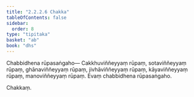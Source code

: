 ```yaml
---
title: "2.2.2.6 Chakka"
tableOfContents: false
sidebar:
  order: 8
type: "tipitaka"
basket: "ab"
book: "dhs"
---
```



<DynamicBreadcrumb />

<Division number="588" book="dhs">

<Paragraph number="1216" book="dhs">
Chabbidhena rūpasaṅgaho—
</Paragraph>

<Paragraph number="1217" book="dhs">
Cakkhuviññeyyaṃ rūpaṃ, sotaviññeyyaṃ rūpaṃ, ghānaviññeyyaṃ rūpaṃ, jivhāviññeyyaṃ rūpaṃ, kāyaviññeyyaṃ rūpaṃ, manoviññeyyaṃ rūpaṃ.

</Paragraph>
</Division>

<Paragraph number="1218" type="center" book="dhs">
Evaṃ chabbidhena rūpasaṅgaho.

  
Chakkaṃ.
</Paragraph>